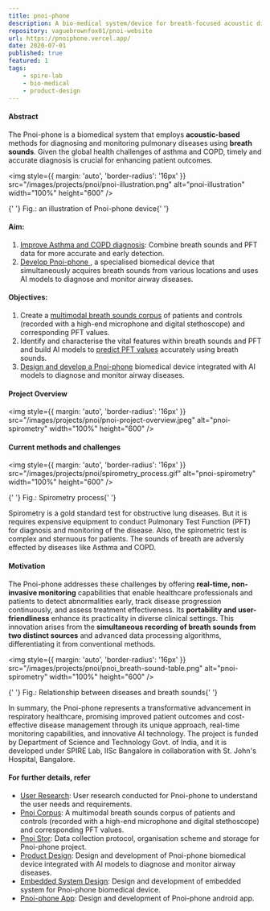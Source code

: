 ```yaml
---
title: pnoi-phone
description: A bio-medical system/device for breath-focused acoustic diagnosis and monitoring of pulmonary diseases. Funded by Department of Science and Technology Govt. of India, and it is developed under SPIRE Lab, IISc Bangalore in collaboration with St. John's Hospital, Bangalore.
repository: vaguebrownfox01/pnoi-website
url: https://pnoiphone.vercel.app/
date: 2020-07-01
published: true
featured: 1
tags:
    - spire-lab
    - bio-medical
    - product-design
---
```


#### Abstract

The Pnoi-phone is a biomedical system that employs **acoustic-based** methods
for diagnosing and monitoring pulmonary diseases using **breath sounds**. Given
the global health challenges of asthma and COPD, timely and accurate diagnosis
is crucial for enhancing patient outcomes.

<img
	style={{ margin: 'auto', 'border-radius': '16px' }}
	src="/images/projects/pnoi/pnoi-illustration.png"
	alt="pnoi-illustration"
	width="100%"
	height="600"
/>
<p style={{ 'text-align': 'center', margin: 'auto' }} width="320">
	{' '}
	Fig.: an illustration of Pnoi-phone device{' '}
</p>

#### Aim:

1. <u>Improve Asthma and COPD diagnosis</u>: Combine breath sounds and
   PFT data for more accurate and early detection.
2. <u>Develop Pnoi-phone </u>, a specialised biomedical device that
   simultaneously acquires breath sounds from various locations and
   uses AI models to diagnose and monitor airway diseases.

#### Objectives:

1. Create a <u>multimodal breath sounds corpus</u> of patients and controls
   (recorded with a high-end microphone and digital stethoscope) and
   corresponding PFT values.
2. Identify and characterise the vital features within breath sounds and PFT and
   build AI models to <u>predict PFT values</u> accurately using breath sounds.
3. <u>Design and develop a Pnoi-phone</u> biomedical device integrated
   with AI models to diagnose and monitor airway diseases.

#### Project Overview

<img
	style={{ margin: 'auto', 'border-radius': '16px' }}
	src="/images/projects/pnoi/pnoi-project-overview.jpeg"
	alt="pnoi-spirometry"
	width="100%"
	height="600"
/>

#### Current methods and challenges

<img
	style={{ margin: 'auto', 'border-radius': '16px' }}
	src="/images/projects/pnoi/spirometry_process.gif"
	alt="pnoi-spirometry"
	width="100%"
	height="600"
/>
<p style={{ 'text-align': 'center', margin: 'auto' }} width="320">
	{' '}
	Fig.: Spirometry process{' '}
</p>

Spirometry is a gold standard test for obstructive lung diseases. But it is
requires expensive equipment to conduct Pulmonary Test Function (PFT) for
diagnosis and monitoring of the disease. Also, the spirometric test is complex
and sternuous for patients. The sounds of breath are adversly effected by
diseases like Asthma and COPD.

#### Motivation

The Pnoi-phone addresses these challenges by offering **real-time, non-invasive
monitoring** capabilities that enable healthcare professionals and patients to
detect abnormalities early, track disease progression continuously, and assess
treatment effectiveness. Its **portability and user-friendliness** enhance its
practicality in diverse clinical settings. This innovation arises from the
**simultaneous recording of breath sounds from two distinct sources** and
advanced data processing algorithms, differentiating it from conventional
methods.

<img
	style={{ margin: 'auto', 'border-radius': '16px' }}
	src="/images/projects/pnoi/pnoi_breath-sound-table.png"
	alt="pnoi-spirometry"
	width="100%"
	height="600"
/>
<p style={{ 'text-align': 'center', margin: 'auto' }} width="320">
	{' '}
	Fig.: Relationship between diseases and breath sounds{' '}
</p>

In summary, the Pnoi-phone represents a transformative advancement in
respiratory healthcare, promising improved patient outcomes and cost-effective
disease management through its unique approach, real-time monitoring
capabilities, and innovative AI technology. The project is funded by Department
of Science and Technology Govt. of India, and it is developed under SPIRE Lab,
IISc Bangalore in collaboration with St. John's Hospital, Bangalore.

#### For further details, refer

-   [User Research](/posts/projects/pnoi-phone_user-rx): User research conducted for Pnoi-phone to understand the user needs and requirements.
-   [Pnoi Corpus](/posts/projects/pnoi-phone_corpus): A multimodal breath sounds corpus of patients and controls (recorded with a high-end microphone and digital stethoscope) and corresponding PFT values.
-   [Pnoi Stor](/posts/projects/pnoi-phone_stor): Data collection protocol, organisation scheme and storage for Pnoi-phone project.
-   [Product Design](/posts/projects/pnoi-phone_product-design): Design and development of Pnoi-phone biomedical device integrated with AI models to diagnose and monitor airway diseases.
-   [Embedded System Design](/posts/projects/pnoi-phone_esd): Design and development of embedded system for Pnoi-phone biomedical device.
-   [Pnoi-phone App](/posts/projects/pnoi-phone_app): Design and development of Pnoi-phone android app.
